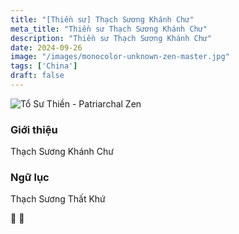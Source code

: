 ```yaml
---
title: "[Thiền sư] Thạch Sương Khánh Chư"
meta_title: "Thiền sư Thạch Sương Khánh Chư"
description: "Thiền sư Thạch Sương Khánh Chư"
date: 2024-09-26
image: "/images/monocolor-unknown-zen-master.jpg"
tags: ['China']
draft: false
---
```


<div className="grid xl:grid-cols-8 lg:grid-cols-8 md:grid-cols-2 sm:grid-cols-2 xs:grid-cols-1 gap-8 bg-body dark:bg-darkmode-body">

<div className="lg:col-span-3 md:col-span-1">

  <img className="aspect-square" decoding="async" src="/images/monocolor-unknown-zen-master.jpg" alt="Tổ Sư Thiền - Patriarchal Zen" />

  ### Giới thiệu

  <Youtube client:load id="" title="Thiền Sư Từ Minh Khánh Chư, TT. Thích Nguyên Tạng giảng" />

  Thạch Sương Khánh Chư



</div>

<div className="lg:col-span-5 md:col-span-1">

  ### Ngữ lục

  Thạch Sương Thất Khứ

  <Notice type="warning" title="cảnh ngữ">


  </Notice>

  <Notice type="tip" title="tác phẩm">
    📖
  </Notice>

  <Notice type="info" title="thông tin khác">
    🧷
  </Notice>



</div>

</div>
